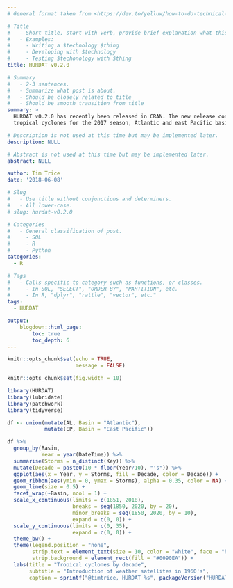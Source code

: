 ```yaml
---
# General format taken from <https://dev.to/yelluw/how-to-do-technical-blogging>

# Title
#   - Short title, start with verb, provide brief explanation what this is about.
#   - Examples:
#     - Writing a $technology $thing
#     - Developing with $technology
#     - Testing $techonology with $thing
title: HURDAT v0.2.0

# Summary
#   - 2-3 sentences. 
#   - Summarize what post is about.
#   - Should be closely related to title
#   - Should be smooth transition from title
summary: > 
  HURDAT v0.2.0 has recently been released in CRAN. The new release contains all 
  tropical cyclones for the 2017 season, Atlantic and east Pacific basins. 

# Description is not used at this time but may be implemented later.
description: NULL

# Abstract is not used at this time but may be implemented later.
abstract: NULL

author: Tim Trice
date: '2018-06-08'

# Slug
#   - Use title without conjunctions and determiners.
#   - All lower-case.
# slug: hurdat-v0.2.0

# Categories
#   - General classification of post.
#     - SQL
#     - R
#     - Python
categories:
  - R

# Tags
#   - Calls specific to category such as functions, or classes.
#     - In SQL, "SELECT", "ORDER BY", "PARTITION", etc.
#     - In R, "dplyr", "rattle", "vector", etc."
tags:
  - HURDAT

output:
    blogdown::html_page:
        toc: true
        toc_depth: 6
---
```


```r
knitr::opts_chunk$set(echo = TRUE, 
                      message = FALSE)
```

```r
knitr::opts_chunk$set(fig.width = 10)
```

```r
library(HURDAT)
library(lubridate)
library(patchwork)
library(tidyverse)
```

```r
df <- union(mutate(AL, Basin = "Atlantic"), 
            mutate(EP, Basin = "East Pacific"))
```

```r
df %>% 
  group_by(Basin, 
           Year = year(DateTime)) %>% 
  summarise(Storms = n_distinct(Key)) %>% 
  mutate(Decade = paste0(10 * floor(Year/10), "'s")) %>% 
  ggplot(aes(x = Year, y = Storms, fill = Decade, color = Decade)) + 
  geom_ribbon(aes(ymin = 0, ymax = Storms), alpha = 0.35, color = NA) + 
  geom_line(size = 0.5) + 
  facet_wrap(~Basin, ncol = 1) + 
  scale_x_continuous(limits = c(1851, 2018), 
                     breaks = seq(1850, 2020, by = 20), 
                     minor_breaks = seq(1850, 2020, by = 10), 
                     expand = c(0, 0)) + 
  scale_y_continuous(limits = c(0, 35), 
                     expand = c(0, 0)) + 
  theme_bw() + 
  theme(legend.position = "none", 
        strip.text = element_text(size = 10, color = "white", face = "bold", hjust = 1), 
        strip.background = element_rect(fill = "#0090EA")) + 
  labs(title = "Tropical cyclones by decade", 
       subtitle = "Introduction of weather satellites in 1960's", 
       caption = sprintf("@timtrice, HURDAT %s", packageVersion("HURDAT")))
```
